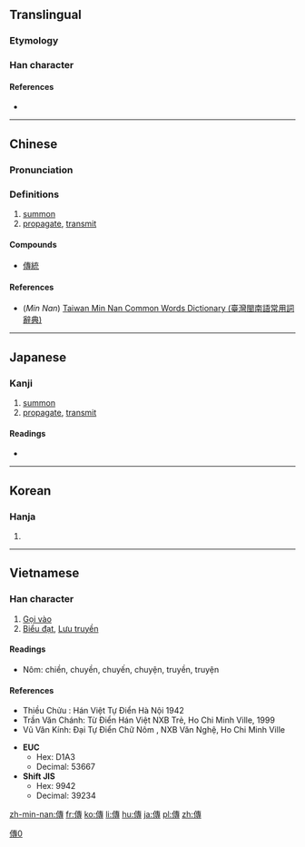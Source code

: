 {{also|传|伝}}
==Translingual==
{{ja-forms|[[伝]]|[[传]]|傳}}
===Etymology===
{{Han compound|人|專|c1=s|c2=p|t1=man|ls=psc}}

===Han character===
{{Han char|rn=9|rad=人|as=11|sn=13|four=2524<sub>3</sub>|canj=人十戈戈 (OJII)|ids=⿰[[亻]][[專]]}}

====References====
* {{Han ref|kx=0114.230|dkj=01019|dj=0243.020|hdz=10208.090|uh=50B3|ud=20659|bh=B6C7|bd=46791}}

[[Category:CJKV characters simplified differently in Japan and China|傳0]]

----

==Chinese==
{{zh-forms|s=传}}

===Pronunciation===
{{zh-pron
|m=chuán,zhuàn
|c=cyun4,zyun6
|h=chhòn
|mn=thn̂g/thoân
|mn_note=thn̂g - vernacular, thoân - literary
|w=
|mc=y
|oc=y
|ma=|ma2=
|cat=v
}}

===Definitions===
# [[summon]]
# [[propagate]], [[transmit]]

====Compounds====
* [[傳統]]

====References====
*(''Min Nan'') [http://twblg.dict.edu.tw/holodict_new/result_detail.jsp?n_no=9315&curpage=1&sample=%E5%82%B3&radiobutton=1&querytarget=1&limit=20&pagenum=2&rowcount=40 Taiwan Min Nan Common Words Dictionary (臺灣閩南語常用詞辭典)]

----

==Japanese==

===Kanji===
{{ja-kanji|grade=|rs=人11|style=ky|shin=伝}}

# [[summon]]
# [[propagate]], [[transmit]]

====Readings====
* {{ja-readings|on=[[でん]] (den), [[てん]] (ten)|kun=[[つたえる]] (tsutaeru)}}

----

==Korean==

===Hanja===
{{ko-hanja|hangeul=전|rv=jeon|mr=chŏn}}

# {{defn|lang=ko|sort=人11}}

----

==Vietnamese==

===Han character===
{{vi-hantu|truyền, truyện|rs=人11}}

# [[Gọi vào]]
# [[Biểu đạt]], [[Lưu truyền]]

====Readings====
* Nôm: chiền, chuyền, chuyến, chuyện, truyền, truyện

====References====
* Thiều Chửu : Hán Việt Tự Điển  Hà Nội 1942
* Trần Văn Chánh: Từ Điển Hán Việt NXB Trẻ, Ho Chi Minh Ville, 1999
* Vũ Văn Kính: Đại Tự Điển Chữ Nôm , NXB Văn Nghệ, Ho Chi Minh Ville

* '''EUC'''
** Hex: D1A3
** Decimal: 53667
* '''Shift JIS'''
** Hex: 9942
** Decimal: 39234

[[zh-min-nan:傳]]
[[fr:傳]]
[[ko:傳]]
[[li:傳]]
[[hu:傳]]
[[ja:傳]]
[[pl:傳]]
[[zh:傳]]